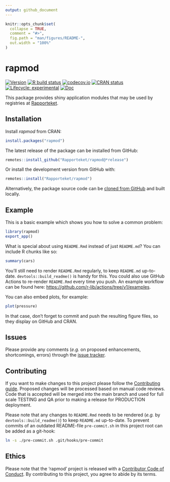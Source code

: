 ```yaml
---
output: github_document
---
```


<!-- README.md is generated from README.Rmd. Please edit that file -->

```r
knitr::opts_chunk$set(
  collapse = TRUE,
  comment = "#>",
  fig.path = "man/figures/README-",
  out.width = "100%"
)
```

# rapmod

<!-- badges: start -->
[![Version](https://img.shields.io/github/v/release/rapporteket/rapmod?sort=semver)](https://github.com/rapporteket/rapmod/releases)
[![R build status](https://github.com/Rapporteket/rapmod/workflows/R-CMD-check/badge.svg)](https://github.com/Rapporteket/rapmod/actions)
[![codecov.io](https://codecov.io/github/Rapporteket/rapmod/rapmod.svg?branch=main)](https://codecov.io/github/Rapporteket/rapmod?branch=main)
[![CRAN status](https://www.r-pkg.org/badges/version/rapmod)](https://CRAN.R-project.org/package=rapmod)
[![Lifecycle: experimental](https://img.shields.io/badge/lifecycle-experimental-orange.svg)](https://lifecycle.r-lib.org/articles/stages.html#experimental)
[![Doc](https://img.shields.io/badge/Doc--grey.svg)](https://rapporteket.github.io/rapmod/)
<!-- badges: end -->

This package provides shiny application modules that may be used by registries at [Rapporteket](https://rapporteket.github.io/rapporteket/).

## Installation

Install *rapmod* from CRAN:
```r
install.packages("rapmod")
```

The latest release of the package can be installed from GitHub:
```r
remotes::install_github("Rapporteket/rapmod@*release")
```

Or install the development version from GitHub with:
```r
remotes::install("Rapporteket/rapmod")
```
Alternatively, the package source code can be [cloned from GitHub](https://github.com/Rapporteket/rapmod) and built locally. 

## Example

This is a basic example which shows you how to solve a common problem:

```r
library(rapmod)
export_app()
```

What is special about using `README.Rmd` instead of just `README.md`? You can include R chunks like so:

```r
summary(cars)
```

You'll still need to render `README.Rmd` regularly, to keep `README.md` up-to-date. `devtools::build_readme()` is handy for this. You could also use GitHub Actions to re-render `README.Rmd` every time you push. An example workflow can be found here: <https://github.com/r-lib/actions/tree/v1/examples>.

You can also embed plots, for example:

```r
plot(pressure)
```

In that case, don't forget to commit and push the resulting figure files, so they display on GitHub and CRAN.

## Issues
Please provide any comments (*e.g.* on proposed enhancements, shortcomings, errors) through the [issue tracker](https://github.com/Rapporteket/rapmod/issues).

## Contributing
If you want to make changes to this project please follow the [Contributing guide](https://rapporteket.github.io/rapmod/CONTRIBUTING.html). Proposed changes will be processed based on manual code reviews. Code that is accepted will be merged into the main branch and used for full scale TESTING and QA prior to making a release for PRODUCTION deployment.

Please note that any changes to `README.Rmd` needs to be rendered (_e.g._ by `devtools::build_readme()`) to keep `README.md` up-to-date. To prevent commits of an outdated README-file `pre-commit.sh` in this project root can be added as a git-hook:
```bash
ln -s ./pre-commit.sh .git/hooks/pre-commit
```

## Ethics
Please note that the 'rapmod' project is released with a
[Contributor Code of Conduct](http://rapporteket.github.io/rapbase/CODE_OF_CONDUCT.html).
By contributing to this project, you agree to abide by its terms.
